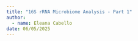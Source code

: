 ```yaml
---
title: "16S rRNA Microbiome Analysis - Part 1"
author: 
  - name: Eleana Cabello
date: 06/05/2025
---
```





